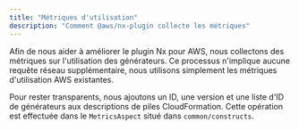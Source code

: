 ```yaml
---
title: "Métriques d'utilisation"
description: "Comment @aws/nx-plugin collecte les métriques"
---
```




Afin de nous aider à améliorer le plugin Nx pour AWS, nous collectons des métriques sur l'utilisation des générateurs. Ce processus n'implique aucune requête réseau supplémentaire, nous utilisons simplement les métriques d'utilisation AWS existantes.

Pour rester transparents, nous ajoutons un ID, une version et une liste d'ID de générateurs aux descriptions de piles CloudFormation. Cette opération est effectuée dans le `MetricsAspect` situé dans `common/constructs`.